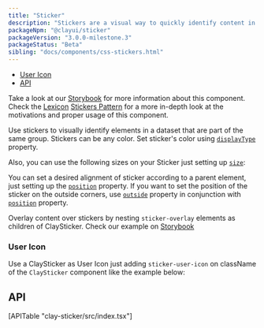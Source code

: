 ```yaml
---
title: "Sticker"
description: "Stickers are a visual way to quickly identify content in a different way than badges and labels."
packageNpm: "@clayui/sticker"
packageVersion: "3.0.0-milestone.3"
packageStatus: "Beta"
sibling: "docs/components/css-stickers.html"
---
```



<div class="nav-toc-absolute">
<div class="nav-toc">

- [User Icon](#user-icon)
- [API](#api)

</div>
</div>

<div class="clay-site-alert alert alert-warning">
    Take a look at our <a href="https://storybook-clayui.netlify.com/?path=/story/claysticker--default">Storybook</a> for more information about this component.
</div>

<div class="clay-site-alert alert alert-info">
Check the <a href="https://liferay.design/lexicon/">Lexicon</a> <a href="https://liferay.design/lexicon/core-components/stickers/">Stickers Pattern</a> for a more in-depth look at the motivations and proper usage of this component.
</div>

Use stickers to visually identify elements in a dataset that are part of the same group. Stickers can be any color. Set sticker's color using [`displayType`](#api-displayType) property.

Also, you can use the following sizes on your Sticker just setting up [`size`](#api-size):

<StickerColorsAndSizes />

You can set a desired alignment of sticker according to a parent element, just setting up the [`position`](#api-position) property. If you want to set the position of the sticker on the outside corners, use [`outside`](#api-outside) property in conjunction with [`position`](#api-position) property.

Overlay content over stickers by nesting `sticker-overlay` elements as children of ClaySticker. Check our example on [Storybook](https://storybook-clayui.netlify.com/?path=/story/claysticker--overlay)

### User Icon

Use a ClaySticker as User Icon just adding `sticker-user-icon` on className of the `ClaySticker` component like the example below:

<StickerUserIcon />

## API

<div>
[APITable "clay-sticker/src/index.tsx"]
</div>